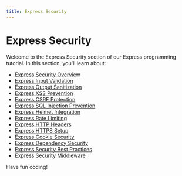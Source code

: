 ```yaml
---
title: Express Security
---
```


# Express Security

Welcome to the Express Security section of our Express programming tutorial. In this section, you'll learn about:

- [Express Security Overview](./0-express-security-overview.mdx)
- [Express Input Validation](./1-express-input-validation.mdx)
- [Express Output Sanitization](./2-express-output-sanitization.mdx)
- [Express XSS Prevention](./3-express-xss-prevention.mdx)
- [Express CSRF Protection](./4-express-csrf-protection.mdx)
- [Express SQL Injection Prevention](./5-express-sql-injection-prevention.mdx)
- [Express Helmet Integration](./6-express-helmet-integration.mdx)
- [Express Rate Limiting](./7-express-rate-limiting.mdx)
- [Express HTTP Headers](./8-express-http-headers.mdx)
- [Express HTTPS Setup](./9-express-https-setup.mdx)
- [Express Cookie Security](./10-express-cookie-security.mdx)
- [Express Dependency Security](./11-express-dependency-security.mdx)
- [Express Security Best Practices](./12-express-security-best-practices.mdx)
- [Express Security Middleware](./13-express-security-middleware.mdx)

Have fun coding!